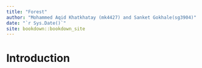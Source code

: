 ```yaml
--- 
title: "Forest"
author: "Mohammed Aqid Khatkhatay (mk4427) and Sanket Gokhale(sg3904)"
date: "`r Sys.Date()`"
site: bookdown::bookdown_site
---
```


# Introduction

